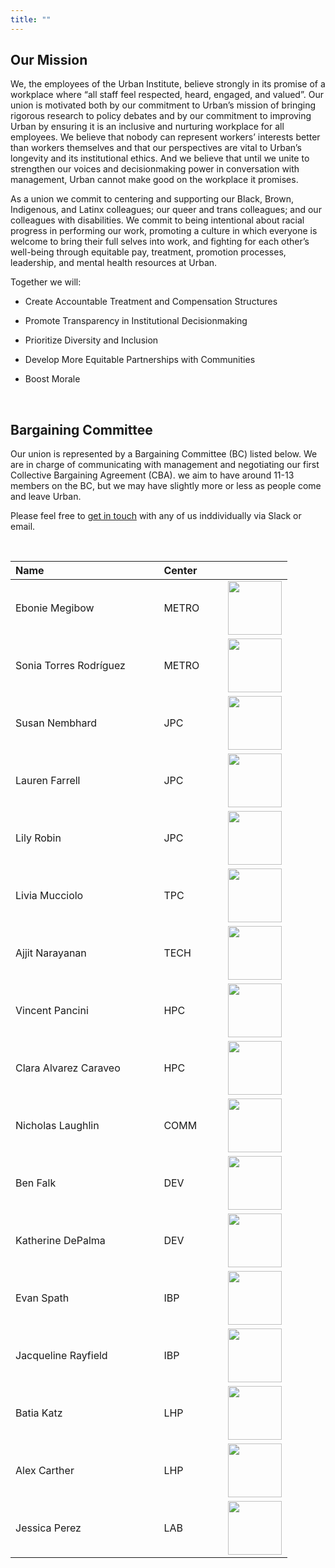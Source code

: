 ```yaml
---
title: ""
---
```


## Our Mission

We, the employees of the Urban Institute, believe strongly in its promise of a workplace where "all staff feel respected, heard, engaged, and valued". Our union is motivated both by our commitment to Urban's mission of bringing rigorous research to policy debates and by our commitment to improving Urban by ensuring it is an inclusive and nurturing workplace for all employees. We believe that nobody can represent workers' interests better than workers themselves and that our perspectives are vital to Urban's longevity and its institutional ethics. And we believe that until we unite to strengthen our voices and decisionmaking power in conversation with management, Urban cannot make good on the workplace it promises.

As a union we commit to centering and supporting our Black, Brown, Indigenous, and Latinx colleagues; our queer and trans colleagues; and our colleagues with disabilities. We commit to being intentional about racial progress in performing our work, promoting a culture in which everyone is welcome to bring their full selves into work, and fighting for each other's well-being through equitable pay, treatment, promotion processes, leadership, and mental health resources at Urban.

Together we will:

-   Create Accountable Treatment and Compensation Structures

-   Promote Transparency in Institutional Decisionmaking

-   Prioritize Diversity and Inclusion

-   Develop More Equitable Partnerships with Communities

-   Boost Morale

<br>

## Bargaining Committee

Our union is represented by a Bargaining Committee (BC) listed below. We are in charge of communicating with management and negotiating our first Collective Bargaining Agreement (CBA). we aim to have around 11-13 members on the BC, but we may have slightly more or less as people come and leave Urban.

Please feel free to [get in touch](contact.qmd) with any of us inddividually via Slack or email. 

<br>

| Name                   | Center |                                                                                                                                                                                                   |
|:--------------------------------------|:----------------|-----------------|
| Ebonie Megibow         | METRO  | ![](https://www.urban.org/sites/default/files/styles/square_large_252x252/public/author/102268/full20picture20with20no20crop_crop.jpg?itok=-aQu4JFv){width="86"}                                  |
| Sonia Torres Rodríguez | METRO  | ![](www/images/urban_union_logo.jpeg){width="86"}   | ![](https://media-exp1.licdn.com/dms/image/C4E03AQHXx6Aq2l9_rQ/profile-displayphoto-shrink_200_200/0/1602433582625?e=1657152000&v=beta&t=wp6FhMKyzPCecbhigFItBIiT_gd99IbVBuOD_mhM0J4){width="86"} |
| Susan Nembhard         | JPC    | ![](https://www.urban.org/sites/default/files/styles/square_large_252x252/public/author/101405/dsc_8822_3.png?h=f3bfeeb6&itok=2kxQ8GJs){width="86"}                                               |
| Lauren Farrell         | JPC    | ![](www/images/lauren_picture_squared.jpg){width="86"}                                             |
| Lily Robin             | JPC    | ![](https://www.urban.org/sites/default/files/styles/square_large_252x252/public/author/100041/lily.jpg?h=989b80e3&itok=BZq3c6Na){width="86"}                                                     |
| Livia Mucciolo         | TPC    | ![](www/images/urban_union_logo.jpeg){width="86"}                                                                                                                                                 |
| Ajjit Narayanan        | TECH   | ![](https://www.urban.org/sites/default/files/styles/square_large_252x252/public/author/99843/ajjitnarayanan.jpg?h=50f42b06&itok=z-Duyfiw){width="86"}                                            |
| Vincent Pancini        | HPC    | ![](www/images/urban_union_logo.jpeg){width="86"}                                      |
| Clara Alvarez Caraveo  | HPC    | ![](https://www.urban.org/sites/default/files/styles/square_large_252x252/public/author/100476/claraalvarezcaraveo.jpg?h=b68c01c3&itok=mWVSOPnl){width="86"}                                      |
| Nicholas Laughlin      | COMM   | ![](https://www.urban.org/sites/default/files/styles/square_large_252x252/public/author/100468/nicklaughlin.jpg?h=b0626f2b&itok=RxDUG52z){width="86"}                                             |
| Ben Falk               | DEV    | ![](https://www.urban.org/sites/default/files/styles/square_large_252x252/public/author/100323/benfalk.jpg?h=54489d5f&itok=n-9GHgFB){width="86"}                                                  |
| Katherine DePalma   | DEV    | ![](www/images/urban_union_logo.jpeg){width="86"}                                                       |
| Evan Spath            | IBP    | ![](www/images/urban_union_logo.jpeg){width="86"}                                                       |
| Jacqueline Rayfield    | IBP    | ![](https://www.urban.org/sites/default/files/styles/square_large_252x252/public/author/102534/headshot_crop.png?itok=aEe2UqSW){width="86"}                                                       |
| Batia Katz            | LHP    | ![](https://www.urban.org/sites/default/files/styles/square_large_252x252/public/author/100440/batiakatz.jpg?h=55e773fd&itok=rCiHbmsE){width="86"}                                                       |
| Alex Carther        | LHP    | ![](https://www.urban.org/sites/default/files/styles/square_large_252x252/public/author/100670/alexcarther.jpg?h=e6bf992d&itok=PiVzBOxV){width="86"}                                                       |
| Jessica Perez        | LAB    | ![](www/images/urban_union_logo.jpeg){width="86"}                                                       |
